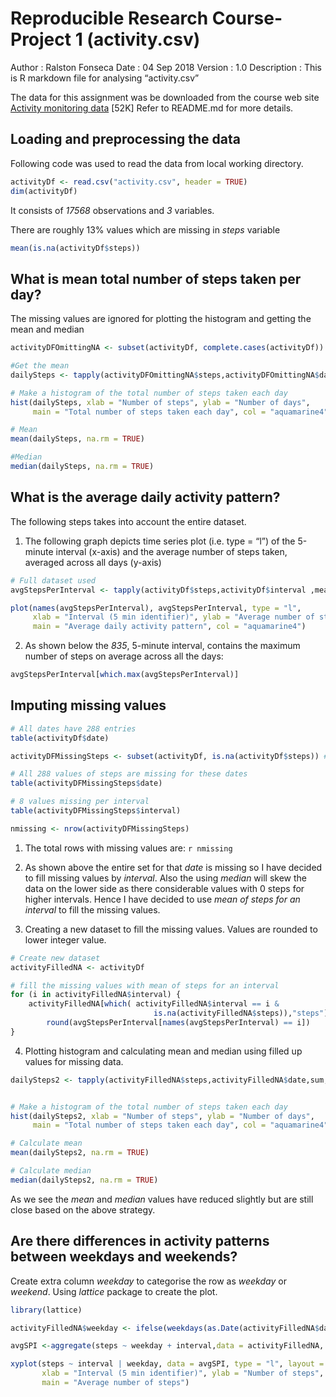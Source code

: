 
# Reproducible Research Course- Project 1 (activity.csv)
Author       : Ralston Fonseca 
Date         : 04 Sep 2018
Version      : 1.0
Description  : This is R markdown file for analysing "activity.csv" 


The data for this assignment was be downloaded from the course web site [Activity monitoring data](https://d396qusza40orc.cloudfront.net/repdata%2Fdata%2Factivity.zip) [52K]
Refer to README.md for more details.

## Loading and preprocessing the data

Following code was used to read the data from local working directory.
```{r}
activityDf <- read.csv("activity.csv", header = TRUE)
dim(activityDf)
```
It consists of *17568* observations and *3* variables.

There are roughly 13% values which are missing in *steps* variable

```{r}
mean(is.na(activityDf$steps))
```

## What is mean total number of steps taken per day?

The missing values are ignored for plotting the histogram and getting the mean and median

```{r}
activityDFOmittingNA <- subset(activityDf, complete.cases(activityDf)) 

#Get the mean
dailySteps <- tapply(activityDFOmittingNA$steps,activityDFOmittingNA$date,sum, na.rm = TRUE)

# Make a histogram of the total number of steps taken each day
hist(dailySteps, xlab = "Number of steps", ylab = "Number of days", 
     main = "Total number of steps taken each day", col = "aquamarine4")

# Mean
mean(dailySteps, na.rm = TRUE)

#Median
median(dailySteps, na.rm = TRUE)

```

## What is the average daily activity pattern?

The following steps takes into account the entire dataset.


1. The following graph depicts time series plot (i.e. type = "l") of the 5-minute interval (x-axis) and the average number of steps taken, averaged across all days (y-axis)

```{r}
# Full dataset used
avgStepsPerInterval <- tapply(activityDf$steps,activityDf$interval ,mean, na.rm = TRUE)

plot(names(avgStepsPerInterval), avgStepsPerInterval, type = "l", 
     xlab = "Interval (5 min identifier)", ylab = "Average number of steps", 
     main = "Average daily activity pattern", col = "aquamarine4")
```

2. As shown below the *835*, 5-minute interval, contains the maximum number of steps on average across all the days:

```{r}
avgStepsPerInterval[which.max(avgStepsPerInterval)]
```

## Imputing missing values

```{r}
# All dates have 288 entries
table(activityDf$date) 

activityDFMissingSteps <- subset(activityDf, is.na(activityDf$steps)) # dim 2304 3

# All 288 values of steps are missing for these dates
table(activityDFMissingSteps$date) 

# 8 values missing per interval
table(activityDFMissingSteps$interval) 

nmissing <- nrow(activityDFMissingSteps)

```
1) The total rows with missing values are: `r nmissing`

2) As shown above the entire set for that *date* is missing so I have decided to fill missing values by *interval*. Also the using *median* will skew the data on the lower side as there considerable values with 0 steps for higher intervals. Hence I have decided to use *mean of steps for an interval* to fill the missing values.

3) Creating a new dataset to fill the missing values. Values are rounded to lower integer value.

```{r}
# Create new dataset
activityFilledNA <- activityDf

# fill the missing values with mean of steps for an interval
for (i in activityFilledNA$interval) {
    activityFilledNA[which( activityFilledNA$interval == i & 
                                is.na(activityFilledNA$steps)),"steps"] <- 
        round(avgStepsPerInterval[names(avgStepsPerInterval) == i])
}
```

4) Plotting histogram and calculating mean and median using filled up values for missing data.

```{r}

dailySteps2 <- tapply(activityFilledNA$steps,activityFilledNA$date,sum, na.rm = TRUE)


# Make a histogram of the total number of steps taken each day
hist(dailySteps2, xlab = "Number of steps", ylab = "Number of days", 
     main = "Total number of steps taken each day", col = "aquamarine4")

# Calculate mean
mean(dailySteps2, na.rm = TRUE)

# Calculate median
median(dailySteps2, na.rm = TRUE)
```

As we see the *mean* and *median* values have reduced slightly but are still close based on the above strategy.

## Are there differences in activity patterns between weekdays and weekends?

Create extra column *weekday* to categorise the row as *weekday* or *weekend*.
Using *lattice* package to create the plot.

```{r}
library(lattice)

activityFilledNA$weekday <- ifelse(weekdays(as.Date(activityFilledNA$date)) %in% c("Saturday", "Sunday"), "weekend", "weekday")

avgSPI <-aggregate(steps ~ weekday + interval,data = activityFilledNA, FUN = mean )

xyplot(steps ~ interval | weekday, data = avgSPI, type = "l", layout = c(1, 2),
       xlab = "Interval (5 min identifier)", ylab = "Number of steps",
       main = "Average number of steps")
```
